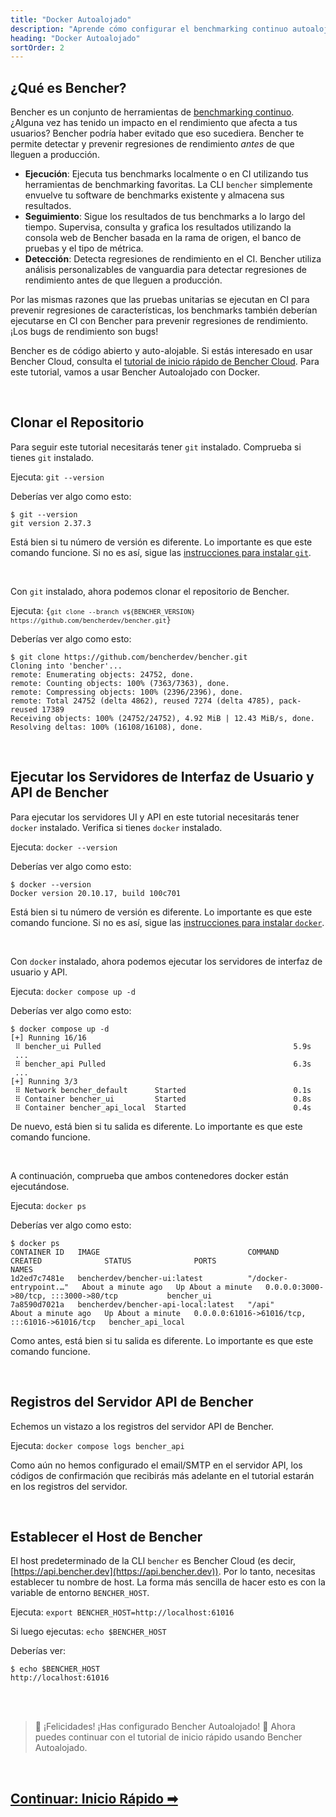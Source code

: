 ```yaml
---
title: "Docker Autoalojado"
description: "Aprende cómo configurar el benchmarking continuo autoalojado con Bencher"
heading: "Docker Autoalojado"
sortOrder: 2
---
```



## ¿Qué es Bencher?

Bencher es un conjunto de herramientas de [benchmarking continuo](/docs/es/explanation/continuous-benchmarking/).
¿Alguna vez has tenido un impacto en el rendimiento que afecta a tus usuarios?
Bencher podría haber evitado que eso sucediera.
Bencher te permite detectar y prevenir regresiones de rendimiento _antes_ de que lleguen a producción.

- **Ejecución**: Ejecuta tus benchmarks localmente o en CI utilizando tus herramientas de benchmarking favoritas. La CLI `bencher` simplemente envuelve tu software de benchmarks existente y almacena sus resultados.
- **Seguimiento**: Sigue los resultados de tus benchmarks a lo largo del tiempo. Supervisa, consulta y grafica los resultados utilizando la consola web de Bencher basada en la rama de origen, el banco de pruebas y el tipo de métrica.
- **Detección**: Detecta regresiones de rendimiento en el CI. Bencher utiliza análisis personalizables de vanguardia para detectar regresiones de rendimiento antes de que lleguen a producción.

Por las mismas razones que las pruebas unitarias se ejecutan en CI para prevenir regresiones de características, los benchmarks también deberían ejecutarse en CI con Bencher para prevenir regresiones de rendimiento. ¡Los bugs de rendimiento son bugs!

Bencher es de código abierto y auto-alojable.
Si estás interesado en usar Bencher Cloud, consulta el [tutorial de inicio rápido de Bencher Cloud](/docs/es/tutorial/quick-start/).
Para este tutorial, vamos a usar Bencher Autoalojado con Docker.

<br />

## Clonar el Repositorio

Para seguir este tutorial necesitarás tener `git` instalado.
Comprueba si tienes `git` instalado.

Ejecuta: `git --version`

Deberías ver algo como esto:

```
$ git --version
git version 2.37.3
```

Está bien si tu número de versión es diferente.
Lo importante es que este comando funcione.
Si no es así, sigue las [instrucciones para instalar `git`](https://git-scm.com/book/en/v2/Getting-Started-Installing-Git).

<br />

Con `git` instalado, ahora podemos clonar el repositorio de Bencher.

Ejecuta: <code>{`git clone --branch v${BENCHER_VERSION} https://github.com/bencherdev/bencher.git`}</code>

Deberías ver algo como esto:

```
$ git clone https://github.com/bencherdev/bencher.git
Cloning into 'bencher'...
remote: Enumerating objects: 24752, done.
remote: Counting objects: 100% (7363/7363), done.
remote: Compressing objects: 100% (2396/2396), done.
remote: Total 24752 (delta 4862), reused 7274 (delta 4785), pack-reused 17389
Receiving objects: 100% (24752/24752), 4.92 MiB | 12.43 MiB/s, done.
Resolving deltas: 100% (16108/16108), done.
```

<br />

## Ejecutar los Servidores de Interfaz de Usuario y API de Bencher

Para ejecutar los servidores UI y API en este tutorial necesitarás tener `docker` instalado.
Verifica si tienes `docker` instalado.

Ejecuta: `docker --version`

Deberías ver algo como esto:

```
$ docker --version
Docker version 20.10.17, build 100c701
```

Está bien si tu número de versión es diferente. Lo importante es que este comando funcione.
Si no es así, sigue las [instrucciones para instalar `docker`](https://docs.docker.com/get-docker/).

<br />

Con `docker` instalado, ahora podemos ejecutar los servidores de interfaz de usuario y API.

Ejecuta: `docker compose up -d`

Deberías ver algo como esto:

```
$ docker compose up -d
[+] Running 16/16
 ⠿ bencher_ui Pulled                                           5.9s
 ...
 ⠿ bencher_api Pulled                                          6.3s
 ...
[+] Running 3/3
 ⠿ Network bencher_default      Started                        0.1s
 ⠿ Container bencher_ui         Started                        0.8s
 ⠿ Container bencher_api_local  Started                        0.4s
```

De nuevo, está bien si tu salida es diferente. Lo importante es que este comando funcione.

<br />

A continuación, comprueba que ambos contenedores docker están ejecutándose.

Ejecuta: `docker ps`

Deberías ver algo como esto:

```
$ docker ps
CONTAINER ID   IMAGE                                 COMMAND                  CREATED              STATUS              PORTS                                           NAMES
1d2ed7c7481e   bencherdev/bencher-ui:latest          "/docker-entrypoint.…"   About a minute ago   Up About a minute   0.0.0.0:3000->80/tcp, :::3000->80/tcp           bencher_ui
7a8590d7021a   bencherdev/bencher-api-local:latest   "/api"                   About a minute ago   Up About a minute   0.0.0.0:61016->61016/tcp, :::61016->61016/tcp   bencher_api_local
```

Como antes, está bien si tu salida es diferente. Lo importante es que este comando funcione.

<br />

## Registros del Servidor API de Bencher

Echemos un vistazo a los registros del servidor API de Bencher.

Ejecuta: `docker compose logs bencher_api`

Como aún no hemos configurado el email/SMTP en el servidor API,
los códigos de confirmación que recibirás más adelante en el tutorial estarán en los registros del servidor.

<br />

## Establecer el Host de Bencher

El host predeterminado de la CLI `bencher` es Bencher Cloud (es decir, [https://api.bencher.dev](https://api.bencher.dev)).
Por lo tanto, necesitas establecer tu nombre de host. La forma más sencilla de hacer esto es con la variable de entorno `BENCHER_HOST`.

Ejecuta: `export BENCHER_HOST=http://localhost:61016`

Si luego ejecutas: `echo $BENCHER_HOST`

Deberías ver:

```
$ echo $BENCHER_HOST
http://localhost:61016
```

<br />
<br />

> 🐰 ¡Felicidades! ¡Has configurado Bencher Autoalojado! 🎉
> Ahora puedes continuar con el tutorial de inicio rápido usando Bencher Autoalojado.

<br />

<h2><a href="/docs/es/tutorial/quick-start/">Continuar: Inicio Rápido ➡</a></h2>
